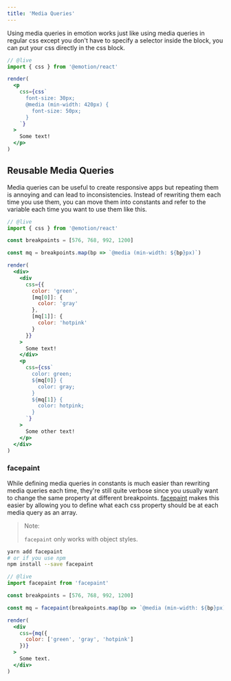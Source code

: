 ```yaml
---
title: 'Media Queries'
---
```


Using media queries in emotion works just like using media queries in regular css except you don't have to specify a selector inside the block, you can put your css directly in the css block.

```jsx
// @live
import { css } from '@emotion/react'

render(
  <p
    css={css`
      font-size: 30px;
      @media (min-width: 420px) {
        font-size: 50px;
      }
    `}
  >
    Some text!
  </p>
)
```

## Reusable Media Queries

Media queries can be useful to create responsive apps but repeating them is annoying and can lead to inconsistencies. Instead of rewriting them each time you use them, you can move them into constants and refer to the variable each time you want to use them like this.

```jsx
// @live
import { css } from '@emotion/react'

const breakpoints = [576, 768, 992, 1200]

const mq = breakpoints.map(bp => `@media (min-width: ${bp}px)`)

render(
  <div>
    <div
      css={{
        color: 'green',
        [mq[0]]: {
          color: 'gray'
        },
        [mq[1]]: {
          color: 'hotpink'
        }
      }}
    >
      Some text!
    </div>
    <p
      css={css`
        color: green;
        ${mq[0]} {
          color: gray;
        }
        ${mq[1]} {
          color: hotpink;
        }
      `}
    >
      Some other text!
    </p>
  </div>
)
```

### facepaint

While defining media queries in constants is much easier than rewriting media queries each time, they're still quite verbose since you usually want to change the same property at different breakpoints. [facepaint](https://github.com/emotion-js/facepaint) makes this easier by allowing you to define what each css property should be at each media query as an array.

> Note:
>
> `facepaint` only works with object styles.

```bash
yarn add facepaint
# or if you use npm
npm install --save facepaint
```

```jsx
// @live
import facepaint from 'facepaint'

const breakpoints = [576, 768, 992, 1200]

const mq = facepaint(breakpoints.map(bp => `@media (min-width: ${bp}px)`))

render(
  <div
    css={mq({
      color: ['green', 'gray', 'hotpink']
    })}
  >
    Some text.
  </div>
)
```
